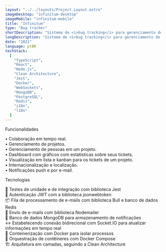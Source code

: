 ```yaml
---
layout: "../../layouts/Project.Layout.astro"
imageDesktop: "infinitum-desktop"
imageMobile: "infinitum-mobile"
title: "Infinitum"
type: "Bug tracker"
shortDescription: "Sistema de <i>bug tracking</i> para gerenciamento de projetos e rastreamento de problemas."
longDescription: "Sistema de <i>bug tracking</i> para gerenciamento de projetos e rastreamento de problemas em tempo real. TCC apresentado à ETEC Elias Nechar, como parte dos requisitos para a obtenção do título de Técnico em Desenvolvimento de Sistemas."
date: "2021"
language: ptBR
techStack:
  [
    "TypeScript",
    "React",
    "Node.js",
    "Clean Architecture",
    "Jest",
    "Docker",
    "WebSockets",
    "MongoDB",
    "PostgreSQL",
    "Redis",
    "i18n",
    "l10n"
  ]
---
```



<TypographyComponent
  class="mt-8 mb-4"
  color="var(--foreground)"
  variant="h1-serif">
    Funcionalidades
</TypographyComponent>

• Colaboração em tempo real. <br />
• Gerenciamento de projetos. <br />
• Gerenciamento de pessoas em um projeto. <br />
• Dashboard com gráficos com estatísticas sobre seus tickets. <br />
• Visualização em lista e kanban para os tickets de um projeto. <br />
• Internacionalização e localização. <br />
• Notificações push e por e-mail. <br />

<TypographyComponent
  class="mt-8 mb-4"
  color="var(--foreground)"
  variant="h1-serif">
    Tecnologias
</TypographyComponent>

🧪 Testes de unidade e de integração com biblioteca Jest
<br />
🔑 Autenticação JWT com a biblioteca jsonwebtoken
<br />
📦 Fila de processamento de e-mails com biblioteca Bull e banco de dados Redis
<br />
📨 Envio de e-mails com biblioteca Nodemailer
<br />
📑 Banco de dados MongoDB para armazenamento de notificações
<br />
↔️ Estabelecendo conexão bidirecional com Socket.IO para atualizar informações em tempo real
<br />
🐋 Conteinerização com Docker para isolar processos
<br />
🚢 Orquestração de contêineres com Docker Compose
<br />
🏗️ Arquitetura em camadas, seguindo a Clean Architecture
